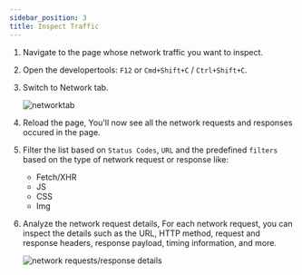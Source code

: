 ```yaml
---
sidebar_position: 3
title: Inspect Traffic
---
```



<InspectTraffic platform={PLATFORM.SAFARI} />

1. Navigate to the page whose network traffic you want to inspect.
2. Open the developertools: `F12` or `Cmd+Shift+C` / `Ctrl+Shift+C`.
3. Switch to Network tab.

   ![networktab](/img/docs/firefox-network-tab.png)

4. Reload the page, You'll now see all the network requests and responses occured in the page.

5. Filter the list based on `Status Codes`, `URL` and the predefined `filters` based on the type of network request or response like:
   - Fetch/XHR
   - JS
   - CSS
   - Img
6. Analyze the network request details, For each network request, you can inspect the details such as the URL, HTTP method, request and response headers, response payload, timing information, and more.

   ![network requests/response details ](/img/docs/firefox-network-req-details.png)
